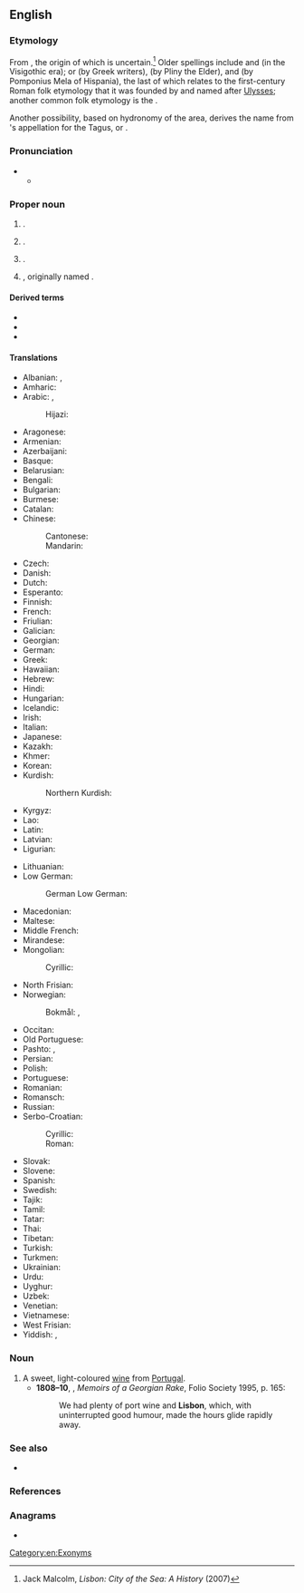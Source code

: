 ==English==
{{wikipedia}}
{{slim-wp|Lisbon (disambiguation)}}

===Etymology===
From {{der|en|la|Olisīpō}}, the origin of which is uncertain.<ref name="JM">Jack Malcolm, ''Lisbon: City of the Sea: A History'' (2007)</ref> Older spellings include {{m|la|Ulixbona}} and {{m|la|Ulixbuna}} (in the Visigothic era); {{m|grc|Ὀλισσιπών}} or {{m|grc|Ὀλισσιπόνα}} (by Greek writers), {{m|la|Olisippo}} (by Pliny the Elder), and {{m|la|Ulyssippo}} (by Pomponius Mela of Hispania), the last of which relates to the first-century Roman folk etymology that it was founded by and named after [[Ulysses]]; another common folk etymology is the {{noncog|phn|𐤏𐤋𐤉𐤑 𐤏𐤁𐤀|ts=ʿaliṣ-ʿuboʾ|t=safe harbour}}.

Another possibility, based on hydronomy of the area, derives the name from {{der|en|qfa-sub-ibe}}'s appellation for the Tagus, {{m|und|Lisso}} or {{m|und|Lucio}}.

===Pronunciation===
* {{IPA|en|/ˈlɪzbən/}}
** {{audio|en|LL-Q1860 (eng)-Vealhurl-Lisbon.wav|Audio (UK)}}

===Proper noun===
{{en-proper noun}}

# {{place|en|capital city|c/Portugal|;|capital city|dist/Lisbon}}.
# {{place|en|district|c/Portugal}}.
# {{place|en|city/county seat|co/Ransom County|s/North Dakota|c/USA}}.
# {{place|en|village/county seat|co/Columbiana County|s/Ohio|c/USA}}, originally named {{l|en|New Lisbon}}.

====Derived terms====
* {{l|en|Lisboner}}
* {{l|en|Lisbonite}}
* {{l|en|New Lisbon}}

====Translations====
{{trans-top|capital of Portugal}}
* Albanian: {{t|sq|Lisbona|f}}, {{t|sq|Lisbonë|f}} {{qualifier|indefinite}}
* Amharic: {{t|am|ሊዝቦን}}
* Arabic: {{t|ar|لِشْبُونَة|f}}, {{t|ar|أُشْبُونَة|f}} {{qualifier|archaic}}
*: Hijazi: {{t+|acw|لِشْبونَة|tr=lišbōna}}
* Aragonese: {{t|an|Lisbona|f}}
* Armenian: {{t+|hy|Լիսաբոն}}
* Azerbaijani: {{t+|az|Lissabon}}
* Basque: {{t+|eu|Lisboa}}
* Belarusian: {{t|be|Лісабо́н|m}}
* Bengali: {{t|bn|লিসবন}}
* Bulgarian: {{t|bg|Лисабо́н|m}}
* Burmese: {{t+|my|[[လစ်စဘွန်း]][[မြို့]]}}
* Catalan: {{t+|ca|Lisboa|f}}
* Chinese:
*: Cantonese: {{t|yue|里斯本|tr=lei5 si1 bun2}}
*: Mandarin: {{t+|cmn|里斯本|tr=Lǐsīběn}}
* Czech: {{t+|cs|Lisabon|m}}
* Danish: {{t|da|Lissabon|n}}
* Dutch: {{t+|nl|Lissabon|n}}
* Esperanto: {{t|eo|Lisbono}}
* Finnish: {{t+|fi|Lissabon}}
* French: {{t+|fr|Lisbonne|f}}
* Friulian: {{t|fur|Lisbone}}
* Galician: {{t+|gl|Lisboa|f}}
* Georgian: {{t|ka|ლისაბონი}}
* German: {{t+|de|Lissabon|n}}
* Greek: {{t|el|Λισσαβώνα|f}}
* Hawaiian: {{t|haw|Likepona}}
* Hebrew: {{t|he|לִיסְבּוֹן|f|tr=lísbon}}
* Hindi: {{t|hi|लिस्बन|m}}
* Hungarian: {{t+|hu|Lisszabon}}
* Icelandic: {{t|is|Lissabon|f}}
* Irish: {{t|ga|Liospóin|f}}
* Italian: {{t+|it|Lisbona|f}}
* Japanese: {{t+|ja|リスボン|tr=Risubon}}
* Kazakh: {{t|kk|Лиссабон}}
* Khmer: {{t+|km|លីសបោន}}
* Korean: {{t+|ko|^리스본}}
* Kurdish:
*: Northern Kurdish: {{t|kmr|Lîzbon}}
* Kyrgyz: {{t|ky|Лиссабон}}
* Lao: {{t|lo|ລີຊະບົນ}}
* Latin: {{t|la|Olisīpō}}
* Latvian: {{t|lv|Lisabona|f}}
* Ligurian: {{t|lij|Lisbonn-a}}
{{trans-mid}}
* Lithuanian: {{t+|lt|Lisabona|f}}
* Low German:
*: German Low German: {{t|nds-de|Lissabon|n}}
* Macedonian: {{t|mk|Лисабон|m}}
* Maltese: {{t|mt|Lisbona}}
* Middle French: {{t|frm|Lissebonne}}
* Mirandese: {{t|mwl|Lisboua}}
* Mongolian:
*: Cyrillic: {{t|mn|Лиссабон}}
* North Frisian: {{t|frr|Lisabon}}
* Norwegian:
*: Bokmål: {{t+|nb|Lisboa}}, {{t+|nb|Lissabon}}
* Occitan: {{t|oc|Lisbona}}
* Old Portuguese: {{t|roa-opt|Lisbõa}}
* Pashto: {{t|ps|لزبن|m|tr=lezbón}}, {{t|ps|لېزبن|m|tr=lezbon}}
* Persian: {{t|fa|لیسبون|tr=lisbon}}
* Polish: {{t+|pl|Lizbona|f}}
* Portuguese: {{t+|pt|Lisboa|f}}
* Romanian: {{t+|ro|Lisabona}}
* Romansch: {{t|rm|Lisbona|f}}
* Russian: {{t+|ru|Лиссабо́н|m}}
* Serbo-Croatian:
*: Cyrillic: {{t|sh|Лисабон|m}}
*: Roman: {{t|sh|Lisabon|m}}
* Slovak: {{t|sk|Lisabon|m}}
* Slovene: {{t+|sl|Lizbóna|f}}
* Spanish: {{t+|es|Lisboa|f}}
* Swedish: {{t+|sv|Lissabon|n}}
* Tajik: {{t|tg|Лиссабон}}
* Tamil: {{t+|ta|லிஸ்பன்}}
* Tatar: {{t|tt|Лиссабон}}
* Thai: {{t+|th|ลิสบอน}}
* Tibetan: {{t|bo|ལི་སི་བཱོན}}
* Turkish: {{t|tr|Lizbon}}
* Turkmen: {{t|tk|Lissabon}}
* Ukrainian: {{t|uk|Лісабо́н|m}}
* Urdu: {{t|ur|لسبن|m|tr=lisban}}
* Uyghur: {{t|ug|لىسبون}}
* Uzbek: {{t|uz|Lissabon}}
* Venetian: {{t|vec|Lisbona|f}}
* Vietnamese: {{t|vi|Li-xboa}}
* West Frisian: {{t|fy|Lissabon}}
* Yiddish: {{t|yi|ליסבאָן|n}}, {{t|yi|ליסאַבאָן|n}}
{{trans-bottom}}

===Noun===
{{en-noun|?}}

# A sweet, light-coloured [[wine]] from [[Portugal]].
#*'''1808–10''', {{w|William Hickey (memoirist)|William Hickey}}, ''Memoirs of a Georgian Rake'', Folio Society 1995, p. 165:
#*:We had plenty of port wine and '''Lisbon''', which, with uninterrupted good humour, made the hours glide rapidly away.

===See also===
* {{l|en|Lisboa}}

===References===
<references/>

===Anagrams===
* {{anagrams|en|a=bilnos|Bolins|bolins}}

[[Category:en:Exonyms]]
